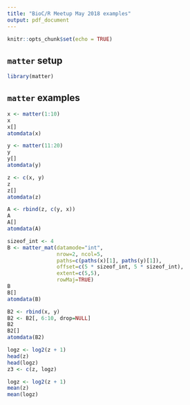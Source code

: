 ```yaml
---
title: "BioC/R Meetup May 2018 examples"
output: pdf_document
---
```


```r
knitr::opts_chunk$set(echo = TRUE)
```

## `matter` setup

```r
library(matter)
```

## `matter` examples

```r
x <- matter(1:10)
x
x[]
atomdata(x)
```

```r
y <- matter(11:20)
y
y[]
atomdata(y)
```

```r
z <- c(x, y)
z
z[]
atomdata(z)
```

```r
A <- rbind(z, c(y, x))
A
A[]
atomdata(A)
```

```r
sizeof_int <- 4
B <- matter_mat(datamode="int",
                nrow=2, ncol=5,
                paths=c(paths(x)[1], paths(y)[1]),
                offset=c(5 * sizeof_int, 5 * sizeof_int),
                extent=c(5,5),
                rowMaj=TRUE)
B
B[]
atomdata(B)
```


```r
B2 <- rbind(x, y)
B2 <- B2[, 6:10, drop=NULL]
B2
B2[]
atomdata(B2)
```

```r
logz <- log2(z + 1)
head(z)
head(logz)
z3 <- c(z, logz)
```

```r
logz <- log2(z + 1)
mean(z)
mean(logz)
```


